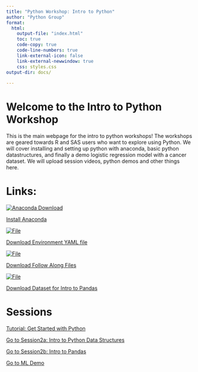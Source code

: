 ```yaml
---
title: "Python Workshop: Intro to Python"
author: "Python Group"
format: 
  html:
    output-file: "index.html"
    toc: true
    code-copy: true
    code-line-numbers: true
    link-external-icon: false
    link-external-newwindow: true
    css: styles.css
output-dir: docs/
    
---
```


# Welcome to the Intro to Python Workshop

This is the main webpage for the intro to python workshops! The workshops are geared towards R and SAS users who want to explore using Python. We will cover installing and setting up python with anaconda, basic python datastructures, and finally a demo logistic regression model with a cancer dataset. We will upload session videos, python demos and other things here. 

# Links: 

<a href="https://www.anaconda.com/download/success" class="link-block">
    <img src="icons/anaconda_secondary_logo.svg" alt="Anaconda Download">
    <p>Install Anaconda</p>

<a href="https://github.mskcc.org/Python-Workshop/Python-Workshop.github.io/tree/main/Downloadable/environment.yml" class="link-block">
    <img src="icons/YAML.png" alt="File">
    <p>Download Environment YAML file </p>
</a>

</a> <a href="https://github.mskcc.org/Python-Workshop/Python-Workshop.github.io/tree/main/FollowAlong" class="link-block">
    <img src="icons/code.png" alt="File">
    <p>Download Follow Along Files</p>
</a>

 <a href="https://www.kaggle.com/datasets/erdemtaha/cancer-data" class="link-block">
    <img src="icons/code.png" alt="File">
    <p>Download Dataset for Intro to Pandas</p>
</a>


# Sessions

<a href="session1/session1.html">Tutorial: Get Started with Python
  </a>
  
<a href="session2a/session2a.html">Go to Session2a: Intro to Python Data Structures
  </a> 


<a href="session2b/session2b.html">Go to Session2b: Intro to Pandas
  </a>


<a href="session3/session3.html">Go to ML Demo</a>

